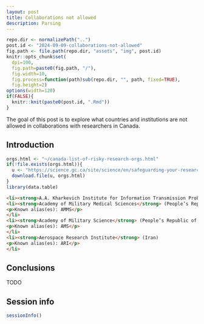 ```yaml
---
layout: post
title: Collaborations not allowed
description: Parsing 
---
```


```r
repo.dir <- normalizePath("..")
post.id <- "2024-09-09-collaborations-not-allowed"
fig.path <- file.path(repo.dir, "assets", "img", post.id)
knitr::opts_chunk$set(
  dpi=100,
  fig.path=paste0(fig.path, "/"),
  fig.width=10,
  fig.process=function(path)sub(repo.dir, "", path, fixed=TRUE),
  fig.height=2)
options(width=120)
if(FALSE){
  knitr::knit(paste0(post.id, ".Rmd"))
}
```

The goal of this post is to explore what countries and institutions are not allowed in collaborations with researchers in Canada.

## Introduction 

```r
orgs.html <- "~/canada-list-of-risky-research-orgs.html"
if(!file.exists(orgs.html)){
  u <- "https://science.gc.ca/site/science/en/safeguarding-your-research/guidelines-and-tools-implement-research-security/sensitive-technology-research-and-affiliations-concern/named-research-organizations"
  download.file(u, orgs.html)
}
library(data.table)
```

```html
<li><strong>A.A. Kharkevich Institute for Information Transmission Problems, IITP, Russian Academy of Sciences</strong> (Russia)</li>
<li><strong>Academy of Military Medical Sciences</strong> (People’s Republic of China)
<p>Known alias(es): AMMS</p>
</li>
<li><strong>Academy of Military Science</strong> (People’s Republic of China)
<p>Known alias(es): AMS</p>
</li>
<li><strong>Aerospace Research Institute</strong> (Iran)
<p>Known alias(es): ARI</p>
</li>
```

## Conclusions

TODO

## Session info

```r
sessionInfo()
```
